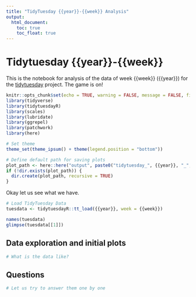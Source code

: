 ```yaml
---
title: "TidyTuesday {{year}}-{{week}} Analysis"
output: 
  html_document:
    toc: true
    toc_float: true
---
```


# Tidytuesday {{year}}-{{week}}

This is the notebook for analysis of the data of week {{week}} ({{year}}) for the [tidytuesday](https://tidytues.day) project. The game is on!

```r
knitr::opts_chunk$set(echo = TRUE, warning = FALSE, message = FALSE, fig.width = 12, fig.height = 8, cache = TRUE)
library(tidyverse)
library(tidytuesdayR)
library(scales)
library(lubridate)
library(ggrepel)
library(patchwork)
library(here)

# Set theme
theme_set(theme_ipsum() + theme(legend.position = "bottom"))

# Define default path for saving plots
plot_path <- here::here("output", paste0("tidytuesday_", {{year}}, "_", {{week}}))
if (!dir.exists(plot_path)) {
  dir.create(plot_path, recursive = TRUE)
}

```

Okay let us see what we have.

```r
# Load TidyTuesday Data
tuesdata <- tidytuesdayR::tt_load({{year}}, week = {{week}})

names(tuesdata)
glimpse(tuesdata[[1]])

```

## Data exploration and initial plots

```r
# What is the data like?

```

## Questions

```r
# Let us try to answer them one by one

```
